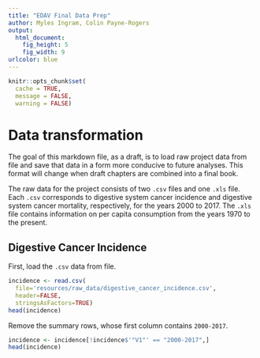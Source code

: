 ```yaml
---
title: "EDAV Final Data Prep"
author: Myles Ingram, Colin Payne-Rogers
output:
  html_document:
    fig_height: 5
    fig_width: 9
urlcolor: blue
---
```


```r
knitr::opts_chunk$set(
  cache = TRUE,
  message = FALSE,
  warning = FALSE)
```

# Data transformation

The goal of this markdown file, as a draft, is to load raw project data from file and save that data in a form more conducive to future analyses. This format will change when draft chapters are combined into a final book.

The raw data for the project consists of two `.csv` files and one `.xls` file. Each `.csv` corresponds to digestive system cancer incidence and digestive system cancer mortality, respectively, for the years 2000 to 2017. The `.xls` file contains information on per capita consumption from the years 1970 to the present.

## Digestive Cancer Incidence

First, load the `.csv` data from file.

```r
incidence <- read.csv(
  file='resources/raw_data/digestive_cancer_incidence.csv',
  header=FALSE,
  stringsAsFactors=TRUE)
head(incidence)
```

Remove the summary rows, whose first column contains `2000-2017`.

```r
incidence <- incidence[!incidence$'"V1"' == "2000-2017",]
head(incidence)
```
